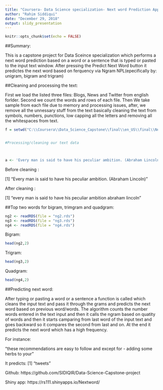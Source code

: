 ---
title: "Coursera- Data Science specialization- Next word Prediction Application"
author: "Rahim Siddiqui"
date: "December 29, 2018"
output: slidy_presentation
---

```{r setup, include=FALSE}
knitr::opts_chunk$set(echo = FALSE)
```



##Summary:


This is a capstone project for Data Sceince specialization which performs a next word prediction based on a word or a sentence that is typed or pasted to the input text window. After pressing the Predict Next Word button it predictes the next word based on ferquency via Ngram NPL(epecifically by: unigram, bigram and trigram)


##Cleaning and processing the text:


First we load the listed three files: Blogs, News and Twitter from english forlder.
Second we count the words and rows of each file. Then We take sample from each file due to memory and processing issues, after, we remove all the unnessary stuff from the text basically cleaning the text from symbols, numbers, punctions, low capping all the letters and removing all the whitespaces from text. 


```{r, echo=FALSE, warning=FALSE}




f = setwd("C:\\Coursera\\Data_Science_Capstone\\final\\en_US\\final\\Nextword")


#Processing/cleaning our text data



a <- 'Every man is said to have his peculiar ambition. (Abraham Lincoln)'

```
Before cleaning :

[1] "Every man is said to have his peculiar ambition. (Abraham Lincoln)"

After cleaning :

[1] "every man is said to have his peculiar ambition abraham lincoln"

##Top two words for bigram, trimgram and quadgram:

```{r, echo=F, width= 150, height= 100}

ng2 <- readRDS(file = "ng2.rds")
ng3 <- readRDS(file = "ng3.rds")
ng4 <- readRDS(file = "ng4.rds")


```

Bigram:

```{r, echo=F}
head(ng2,2)
```

Trigram:

```{r, echo=F}
head(ng3,2)
```

Quadgram:

```{r, echo=F, width= 150, height= 150}
head(ng4,2)
```


##Predicting next word: 

After typing or pasting a word or a sentence a function is called which cleans the input text and pass it through the grams and predicts the next word based on previous word/words.
The algorithm counts the number words entered in the text input and then it calls the ngram based on quatity of words and then it starts camparing from last word of the input text and goes backward so it compares the second from last and on. At the end it predicts the next word which has a high frequency. 

For instance:

"these recommendations are easy to follow and except for - adding some herbs to your "

It predicts: [1] "tweets"

Github:
https://github.com/SIDIQIR/Data-Science-Capstone-project

Shiny app:
https://rs111.shinyapps.io/Nextword/


